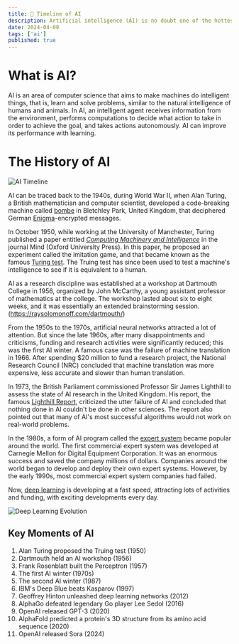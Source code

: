 ```yaml
---
title: 🤖 Timeline of AI
description: Artificial intelligence (AI) is no doubt one of the hottest buzzwords right now. It is in the news all the time.
date: 2024-04-09
tags: ['ai']
published: true
---
```


# What is AI?

AI is an area of computer science that aims to make machines do intelligent things, that is, learn and solve problems, similar to the natural intelligence of humans and animals. In AI, an intelligent agent receives information from the environment, performs computations to decide what action to take in order to achieve the goal, and takes actions autonomously. AI can improve its performance with learning.

# The History of AI

![AI Timeline](../img/ai/timeline.webp)

AI can be traced back to the 1940s, during World War II, when Alan Turing, a British mathematician and computer scientist, developed a code-breaking machine called [bombe](https://en.wikipedia.org/wiki/Bombe) in Bletchley Park, United Kingdom, that deciphered German [Enigma](https://en.wikipedia.org/wiki/Enigma_machine)-encrypted messages.

In October 1950, while working at the University of Manchester, Turing published a paper entitled [_Computing Machinery and Intelligence_](https://academic.oup.com/mind/article/LIX/236/433/986238) in the journal Mind (Oxford University Press). In this paper, he proposed an experiment called the imitation game, and that became known as the famous [Turing test](https://en.wikipedia.org/wiki/Turing_test). The Truing test has since been used to test a machine's intelligence to see if it is equivalent to a human.

AI as a research discipline was established at a workshop at Dartmouth College in 1956, organized by John McCarthy, a young assistant professor of mathematics at the college. The workshop lasted about six to eight weeks, and it was essentially an extended brainstorming session. (https://raysolomonoff.com/dartmouth/)

From the 1950s to the 1970s, artificial neural networks attracted a lot of attention. But since the late 1960s, after many disappointments and criticisms, funding and research activities were significantly reduced; this was the first AI winter. A famous case was the failure of machine translation in 1966. After spending $20 million to fund a research project, the National Research Council (NRC) concluded that machine translation was more expensive, less accurate and slower than human translation.

In 1973, the British Parliament commissioned Professor Sir James Lighthill to assess the state of AI research in the United Kingdom. His report, the famous [Lighthill Report](https://www.aiai.ed.ac.uk/events/lighthill1973/lighthill.pdf), criticized the utter failure of AI and concluded that nothing done in AI couldn't be done in other sciences. The report also pointed out that many of AI's most successful algorithms would not work on real-world problems.

In the 1980s, a form of AI program called the [expert system](https://en.wikipedia.org/wiki/Expert_system) became popular around the world. The first commercial expert system was developed at Carnegie Mellon for Digital Equipment Corporation. It was an enormous success and saved the company millions of dollars. Companies around the world began to develop and deploy their own expert systems. However, by the early 1990s, most commercial expert system companies had failed.

Now, [deep learning](https://en.wikipedia.org/wiki/Deep_learning) is developing at a fast speed, attracting lots of activities and funding, with exciting developments every day.

![Deep Learning Evolution](../img/ai/deep-learning-evolution.png)

## Key Moments of AI

1. Alan Turing proposed the Truing test (1950)
1. Dartmouth held an AI workshop (1956)
1. Frank Rosenblatt built the Perceptron (1957)
1. The first AI winter (1970s)
1. The second AI winter (1987)
1. IBM's Deep Blue beats Kasparov (1997)
1. Geoffrey Hinton unleashed deep learning networks (2012)
1. AlphaGo defeated legendary Go player Lee Sedol (2016)
1. OpenAI released GPT-3 (2020)
1. AlphaFold predicted a protein's 3D structure from its amino acid sequence (2020)
1. OpenAI released Sora (2024)
